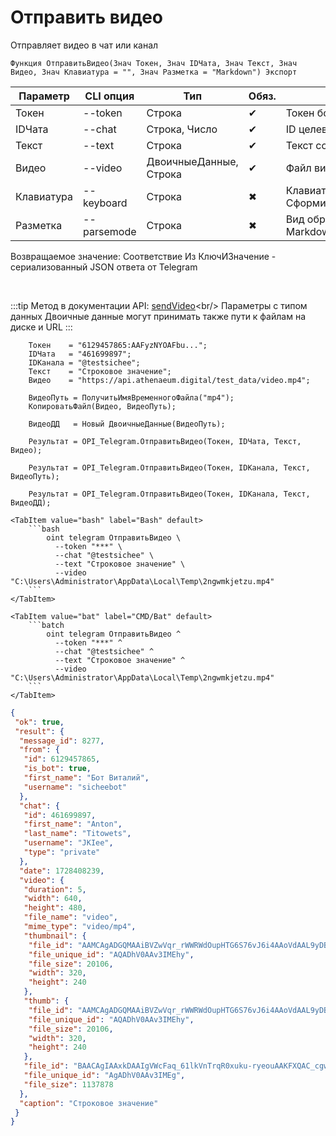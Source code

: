 ﻿---
sidebar_position: 3
---


# Отправить видео
 Отправляет видео в чат или канал



`Функция ОтправитьВидео(Знач Токен, Знач IDЧата, Знач Текст, Знач Видео, Знач Клавиатура = "", Знач Разметка = "Markdown") Экспорт`

  | Параметр | CLI опция | Тип | Обяз. | Назначение |
  |-|-|-|-|-|
  | Токен | --token | Строка | &#x2714; | Токен бота |
  | IDЧата | --chat | Строка, Число | &#x2714; | ID целевого чата или IDЧата*IDТемы |
  | Текст | --text | Строка | &#x2714; | Текст сообщения |
  | Видео | --video | ДвоичныеДанные, Строка | &#x2714; | Файл видео |
  | Клавиатура | --keyboard | Строка | &#x2716; | Клавиатура. См. СформироватьКлавиатуруПоМассивуКнопок |
  | Разметка | --parsemode | Строка | &#x2716; | Вид обработки текста (HTML, Markdown, MarkdownV2) |

  
  Возвращаемое значение:   Соответствие Из КлючИЗначение - сериализованный JSON ответа от Telegram

<br/>

:::tip
Метод в документации API: [sendVideo](https://core.telegram.org/bots/api#sendvideo)&lt;br/&gt;
Параметры с типом данных Двоичные данные могут принимать также пути к файлам на диске и URL
:::
<br/>


```bsl title="Пример использования для 1С:Предприятие/OneScript"
    Токен    = "6129457865:AAFyzNYOAFbu...";
    IDЧата   = "461699897";
    IDКанала = "@testsichee";
    Текст    = "Строковое значение";
    Видео    = "https://api.athenaeum.digital/test_data/video.mp4";

    ВидеоПуть = ПолучитьИмяВременногоФайла("mp4");
    КопироватьФайл(Видео, ВидеоПуть);

    ВидеоДД   = Новый ДвоичныеДанные(ВидеоПуть);

    Результат = OPI_Telegram.ОтправитьВидео(Токен, IDЧата, Текст, Видео);

    Результат = OPI_Telegram.ОтправитьВидео(Токен, IDКанала, Текст, ВидеоПуть);

    Результат = OPI_Telegram.ОтправитьВидео(Токен, IDКанала, Текст, ВидеоДД);
```
    

 <Tabs>
  
    <TabItem value="bash" label="Bash" default>
        ```bash
            oint telegram ОтправитьВидео \
              --token "***" \
              --chat "@testsichee" \
              --text "Строковое значение" \
              --video "C:\Users\Administrator\AppData\Local\Temp\2ngwmkjetzu.mp4"
        ```
    </TabItem>
  
    <TabItem value="bat" label="CMD/Bat" default>
        ```batch
            oint telegram ОтправитьВидео ^
              --token "***" ^
              --chat "@testsichee" ^
              --text "Строковое значение" ^
              --video "C:\Users\Administrator\AppData\Local\Temp\2ngwmkjetzu.mp4"
        ```
    </TabItem>
</Tabs>


```json title="Результат"
{
 "ok": true,
 "result": {
  "message_id": 8277,
  "from": {
   "id": 6129457865,
   "is_bot": true,
   "first_name": "Бот Виталий",
   "username": "sicheebot"
  },
  "chat": {
   "id": 461699897,
   "first_name": "Anton",
   "last_name": "Titowets",
   "username": "JKIee",
   "type": "private"
  },
  "date": 1728408239,
  "video": {
   "duration": 5,
   "width": 640,
   "height": 480,
   "file_name": "video",
   "mime_type": "video/mp4",
   "thumbnail": {
    "file_id": "AAMCAgADGQMAAiBVZwVqr_rWWRWdOupHTG6S76vJ6i4AAoVdAAL9yDBIsh0vx_6fbycBAAdtAAM2BA",
    "file_unique_id": "AQADhV0AAv3IMEhy",
    "file_size": 20106,
    "width": 320,
    "height": 240
   },
   "thumb": {
    "file_id": "AAMCAgADGQMAAiBVZwVqr_rWWRWdOupHTG6S76vJ6i4AAoVdAAL9yDBIsh0vx_6fbycBAAdtAAM2BA",
    "file_unique_id": "AQADhV0AAv3IMEhy",
    "file_size": 20106,
    "width": 320,
    "height": 240
   },
   "file_id": "BAACAgIAAxkDAAIgVWcFaq_61lkVnTrqR0xuku-ryeouAAKFXQAC_cgwSLIdL8f-n28nNgQ",
   "file_unique_id": "AgADhV0AAv3IMEg",
   "file_size": 1137878
  },
  "caption": "Строковое значение"
 }
}
```
